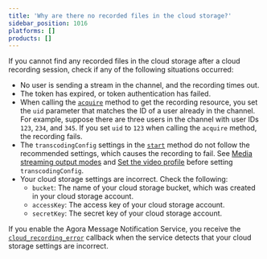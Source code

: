 ```yaml
---
title: 'Why are there no recorded files in the cloud storage?'
sidebar_position: 1016
platforms: []
products: []
---
```



If you cannot find any recorded files in the cloud storage after a cloud recording session, check if any of the following situations occurred:

- No user is sending a stream in the channel, and the recording times out.
- The token has expired, or token authentication has failed.
- When calling the [`acquire`](/cloud-recording/reference/restful-api#acquire) method to get the recording resource, you set the `uid` parameter that matches the ID of a user already in the channel. For example, suppose there are three users in the channel with user IDs `123`, `234`, and `345`. If you set `uid` to `123` when calling the `acquire` method, the recording fails.
- The `transcodingConfig` settings in the [`start`](/cloud-recording/reference/restful-api#start) method do not follow the recommended settings, which causes the recording to fail. See [Media streaming output modes](/cloud-recording/reference/stream-mode) and [Set the video profile](/cloud-recording/develop/recording-video-profile/) before setting `transcodingConfig`.
- Your cloud storage settings are incorrect. Check the following:
  - `bucket`: The name of your cloud storage bucket, which was created in your cloud storage account.
  - `accessKey`: The access key of your cloud storage account.
  - `secretKey`: The secret key of your cloud storage account.

If you enable the Agora Message Notification Service, you receive the [`cloud_recording_error`](/cloud-recording/reference/common-errors) callback when the service detects that your cloud storage settings are incorrect.
